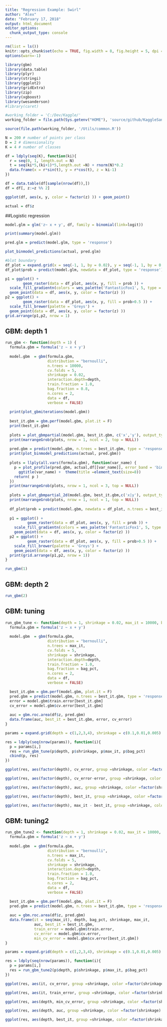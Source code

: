 ```yaml
---
title: "Regression Example: Swirl"
author: "Alex"
date: "February 17, 2018"
output: html_document
editor_options: 
  chunk_output_type: console
---
```


```r
rm(list = ls())
knitr::opts_chunk$set(echo = TRUE, fig.width = 8, fig.height = 5, dpi = 240)
options(warn=-1)

library(gbm)
library(data.table)
library(plyr)
library(stringi)
library(ggplot2)
library(gridExtra)
library(zip)
library(xgboost)
library(wesanderson)
#library(caret)

#working_folder = 'C:/Dev/Kaggle/'
working_folder = file.path(Sys.getenv("HOME"), 'source/github/KaggleSandbox/')

source(file.path(working_folder, '/Utils/common.R'))
```

```r
N = 200 # number of points per class
D = 2 # dimensionality
K = 4 # number of classes

df = ldply(seq(K), function(ki){
  r = seq(0, 1, length.out = N)
  t = seq(ki*5,(ki+1)*5,length.out =N) + rnorm(N)*0.2 
  data.frame(x = r*sin(t), y = r*cos(t), z = ki-1)
})

df = data.table(df[sample(nrow(df)),])
df = df[, z:=z %% 2]

ggplot(df, aes(x, y, color = factor(z) )) + geom_point()

actual = df$z

```

##Logistic regression

```r

model.glm = glm('z~ x + y', df, family = binomial(link=logit))

print(summary(model.glm))

pred.glm = predict(model.glm, type = 'response')

plot_binmodel_predictions(actual, pred.glm)

#blot boundary
df_plot = expand.grid(x = seq(-1, 1, by = 0.02), y = seq(-1, 1, by = 0.02))
df_plot$prob = predict(model.glm, newdata = df_plot, type = 'response')

p1 = ggplot() + 
        geom_raster(data = df_plot, aes(x, y, fill = prob )) +  
  scale_fill_gradientn(colors = wes_palette('FantasticFox1', 5, type = "continuous"))+
  geom_point(data = df, aes(x, y, color = factor(z) )) 
p2 = ggplot() + 
        geom_raster(data = df_plot, aes(x, y, fill = prob>0.5 )) +  
  scale_fill_brewer(palette = 'Greys') +
  geom_point(data = df, aes(x, y, color = factor(z) )) 
grid.arrange(p1,p2, nrow = 1)
```

## GBM: depth 1

```r

run_gbm <- function(depth = 1) {
  formula.gbm = formula('z ~ x + y')
  
  model.gbm  = gbm(formula.gbm,
                   distribution = "bernoulli",
                   n.trees = 10000,
                   cv.folds = 5,
                   shrinkage = 0.02,
                   interaction.depth=depth,
                   train.fraction = 1.0,
                   bag.fraction = 0.8,
                   n.cores = 2,
                   data = df,
                   verbose = FALSE)
  
  print(plot_gbmiterations(model.gbm))
  
  best_it.gbm = gbm.perf(model.gbm, plot.it = F)
  print(best_it.gbm)
  
  plots = plot_gbmpartial(model.gbm, best_it.gbm, c('x','y'), output_type = 'response')
  print(marrangeGrob(plots, nrow = 1, ncol = 2, top = NULL))
  
  pred.gbm = predict(model.gbm, n.trees = best_it.gbm, type = 'response')
  print(plot_binmodel_predictions(actual, pred.gbm))
  
  plots = llply(all.vars(formula.gbm), function(var_name) {
    p = plot_profile(pred.gbm, actual,df[[var_name]], error_band = 'binom', min_obs = 3) +
      ggtitle(var_name) +  theme(title =element_text(size=8))
    return( p )
  })
  print(marrangeGrob(plots, nrow = 1, ncol = 3, top = NULL))
  
  plots = plot_gbmpartial_2d(model.gbm, best_it.gbm,c('x|y'), output_type = 'response')
  print(marrangeGrob(plots, nrow = 1, ncol = 1, top = NULL))
  
  df_plot$prob = predict(model.gbm, newdata = df_plot, n.trees = best_it.gbm, type = 'response')
  
  p1 = ggplot() + 
          geom_raster(data = df_plot, aes(x, y, fill = prob )) +  
    scale_fill_gradientn(colors = wes_palette('FantasticFox1', 5, type = "continuous"))+
    geom_point(data = df, aes(x, y, color = factor(z) )) 
  p2 = ggplot() + 
          geom_raster(data = df_plot, aes(x, y, fill = prob>0.5 )) +  
    scale_fill_brewer(palette = 'Greys') +
    geom_point(data = df, aes(x, y, color = factor(z) )) 
  print(grid.arrange(p1,p2, nrow = 1))
}

run_gbm(1)

```

## GBM: depth 2

```r

run_gbm(2)

```


## GBM: tuning

```r

run_gbm_tune <- function(depth = 1, shrinkage = 0.02, max_it = 10000, bag_pct = 0.8) {
  formula.gbm = formula('z ~ x + y')
  
  model.gbm  = gbm(formula.gbm,
                   distribution = "bernoulli",
                   n.trees = max_it,
                   cv.folds = 5,
                   shrinkage = shrinkage,
                   interaction.depth=depth,
                   train.fraction = 1.0,
                   bag.fraction = bag_pct,
                   n.cores = 2,
                   data = df,
                   verbose = FALSE)

  best_it.gbm = gbm.perf(model.gbm, plot.it = F)
  pred.gbm = predict(model.gbm, n.trees = best_it.gbm, type = 'response')
  error = model.gbm$train.error[best_it.gbm]
  cv_error = model.gbm$cv.error[best_it.gbm]
  
  auc = gbm.roc.area(df$z, pred.gbm)
  data.frame(auc, best_it = best_it.gbm, error, cv_error)
}

params = expand.grid(depth = c(1,2,3,4), shrinkage = c(0.1,0.01,0.005), max_it = c(1, 5, 10)*1000, bag_pct = c(0.6,0.8,1.0))

res = ldply(seq(nrow(params)), function(i){
  p = params[i,]
  res = run_gbm_tune(p$depth, p$shrinkage, p$max_it, p$bag_pct)
  cbind(p, res)
})

ggplot(res, aes(factor(depth), cv_error, group =shrinkage, color =factor(shrinkage) )) + geom_line() + facet_grid(max_it~bag_pct)

ggplot(res, aes(factor(depth), cv_error-error, group =shrinkage, color =factor(shrinkage) )) + geom_line() + facet_grid(max_it~bag_pct)

ggplot(res, aes(factor(depth), auc, group =shrinkage, color =factor(shrinkage) )) + geom_line() + facet_grid(max_it~bag_pct)

ggplot(res, aes(factor(depth), best_it, group =shrinkage, color =factor(shrinkage) )) + geom_line() + facet_grid(max_it~bag_pct)

ggplot(res, aes(factor(depth), max_it - best_it, group =shrinkage, color =factor(shrinkage) )) + geom_line() + facet_grid(max_it~bag_pct)
```


## GBM: tuning2
```r

run_gbm_tune2 <- function(depth = 1, shrinkage = 0.02, max_it = 10000, bag_pct = 0.8) {
  formula.gbm = formula('z ~ x + y')
  
  model.gbm  = gbm(formula.gbm,
                   distribution = "bernoulli",
                   n.trees = max_it,
                   cv.folds = 5,
                   shrinkage = shrinkage,
                   interaction.depth=depth,
                   train.fraction = 1.0,
                   bag.fraction = bag_pct,
                   n.cores = 2,
                   data = df,
                   verbose = FALSE)

  best_it.gbm = gbm.perf(model.gbm, plot.it = F)
  pred.gbm = predict(model.gbm, n.trees = best_it.gbm, type = 'response')
  
  auc = gbm.roc.area(df$z, pred.gbm)
  data.frame(it = seq(max_it), depth, bag_pct, shrinkage, max_it,
             auc, best_it = best_it.gbm, 
             train_error = model.gbm$train.error, 
             cv_error = model.gbm$cv.error,
             min_cv_error = model.gbm$cv.error[best_it.gbm])
}

params = expand.grid(depth = c(1,2,3,4), shrinkage = c(0.1,0.01,0.005), max_it = 30000, bag_pct = c(0.6,0.8,1.0))

res = ldply(seq(nrow(params)), function(i){
  p = params[i,]
  res = run_gbm_tune2(p$depth, p$shrinkage, p$max_it, p$bag_pct)
})

ggplot(res, aes(it, cv_error, group =shrinkage, color =factor(shrinkage) )) + geom_line() + facet_grid(depth~bag_pct)

ggplot(res, aes(it, train_error, group =shrinkage, color =factor(shrinkage) )) + geom_line() + facet_grid(depth~bag_pct)

ggplot(res, aes(depth, min_cv_error, group =shrinkage, color =factor(shrinkage) )) + geom_line() + facet_grid(~bag_pct)

ggplot(res, aes(depth, auc, group =shrinkage, color =factor(shrinkage) )) + geom_line() + facet_grid(~bag_pct)

ggplot(res, aes(depth, best_it, group =shrinkage, color =factor(shrinkage) )) + geom_line() + facet_grid(~bag_pct)



```

